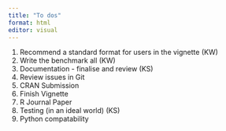 ```yaml
---
title: "To dos"
format: html
editor: visual
---
```


1.  Recommend a standard format for users in the vignette (KW)
2.  Write the benchmark all (KW)
3.  Documentation - finalise and review (KS)
4.  Review issues in Git
5.  CRAN Submission
6.  Finish Vignette
7.  R Journal Paper
8.  Testing (in an ideal world) (KS)
9.  Python compatability

